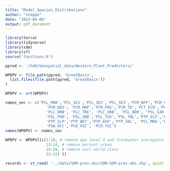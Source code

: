 ```yaml
---
title: "Model_Species_Distributions"
author: "steppe"
date: "2023-04-06"
output: pdf_document
---
```


```r
library(terra)
library(tidyverse)
library(sdm)
library(sf)
source('functions.R')
```



```r

ppred <- '/hdd/Geospatial_data/Western_Plant_Predictors/'

WPDPV <- file.path(ppred, 'GreatBasin',
  list.files(file.path(ppred, 'GreatBasin'))
)

WPDPV <- vrt(WPDPV)

names_vec <- c('PCL_MAN','PCL_SE1','PCL_SE2','PCL_SE3','PCM_BFP','PCM_CMD',
                  'PCM_DD5', 'PCM_MAP','PCM_PAS','PCM_TD','PCT_ECO','PCT_EFW',
                  'PLC_HRB', 'PLC_TRE', 'PLC_URB', 'PSL_BDR', 'PSL_CAR', 
                  'PSL_PHO', 'PSL_SND','PSL_TUS','PSL_TWL','PTP_ELV','PTP_RLV',
                  'PTP_SLP','PTP_WET','PTP_ASP','PTP_SOL', 'PCL_MRA','PSW_DIS',
                  'PSW_OCC','PCO_XSC', 'PCO_YSC')
names(WPDPV) <- names_vec

WPDPV <- WPDPV[[c(1:10, # remove epa level-3 and freshwater ecoregions
                  13:14, # remove percent urban
                  16:20, # remove soil world class
                  22:32) ]]

```



```r
records <- st_read( '../data/SDM-pres-abs/SDM-SDM-pres-abs.shp', quiet = T) 
```


```r

```


